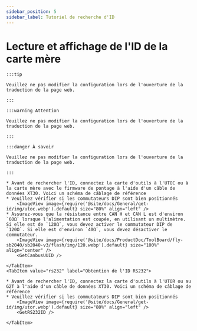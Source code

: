 ```yaml
---
sidebar_position: 5
sidebar_label: Tutoriel de recherche d'ID
---
```










# Lecture et affichage de l'ID de la carte mère

    :::tip

    Veuillez ne pas modifier la configuration lors de l'ouverture de la traduction de la page web.

    :::

    :::warning Attention

    Veuillez ne pas modifier la configuration lors de l'ouverture de la traduction de la page web.

    :::

    :::danger À savoir

    Veuillez ne pas modifier la configuration lors de l'ouverture de la traduction de la page web.

    :::

<Tabs>
    <TabItem value="can" label="Obtention de l'UUID CANBus">

    * Avant de rechercher l'ID, connectez la carte d'outils à l'UTOC ou à la carte mère avec le firmware de pontage à l'aide d'un câble de données XT30. Voici un schéma de câblage de référence
    * Veuillez vérifier si les commutateurs DIP sont bien positionnés
        <ImageView image={require('@site/docs/General/get-id/img/utoc.webp').default} size="80%" align="left" />
    * Assurez-vous que la résistance entre CAN H et CAN L est d'environ `60Ω` lorsque l'alimentation est coupée, en utilisant un multimètre. Si elle est de `120Ω`, vous devez activer le commutateur DIP de `120Ω`. Si elle est d'environ `40Ω`, vous devez désactiver le commutateur.
        <ImageView image={require('@site/docs/ProductDoc/ToolBoard/fly-sb2040/sb2040-v3/flash/img/120.webp').default} size="100%" align="center" />   
        <GetCanbusUUID />

    </TabItem>
    <TabItem value="rs232" label="Obtention de l'ID RS232">

    * Avant de rechercher l'ID, connectez la carte d'outils à l'UTOR ou au G2T à l'aide d'un câble de données XT30. Voici un schéma de câblage de référence
    * Veuillez vérifier si les commutateurs DIP sont bien positionnés
        <ImageView image={require('@site/docs/General/get-id/img/utor.webp').default} size="80%" align="left" />              
        <GetRS232ID />

    </TabItem>
</Tabs>